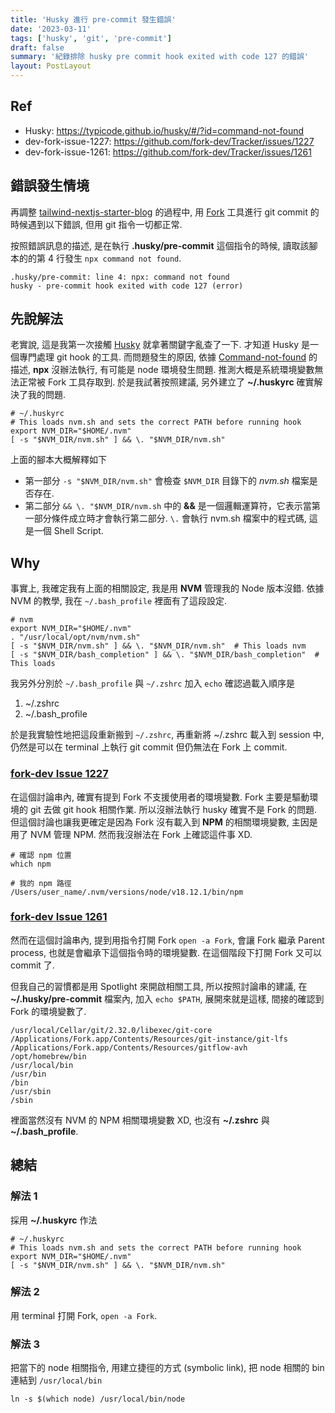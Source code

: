 ```yaml
---
title: 'Husky 進行 pre-commit 發生錯誤'
date: '2023-03-11'
tags: ['husky', 'git', 'pre-commit']
draft: false
summary: '紀錄排除 husky pre commit hook exited with code 127 的錯誤'
layout: PostLayout
---
```


<TOCInline toc={props.toc} asDisclosure />

## Ref

- Husky: https://typicode.github.io/husky/#/?id=command-not-found
- dev-fork-issue-1227: https://github.com/fork-dev/Tracker/issues/1227
- dev-fork-issue-1261: https://github.com/fork-dev/Tracker/issues/1261

## 錯誤發生情境

再調整 [tailwind-nextjs-starter-blog](https://github.com/timlrx/tailwind-nextjs-starter-blog) 的過程中, 用 [Fork](https://git-fork.com/) 工具進行 git
commit 的時候遇到以下錯誤, 但用 git 指令一切都正常.

按照錯誤訊息的描述, 是在執行 **.husky/pre-commit** 這個指令的時候, 讀取該腳本的的第 4 行發生 `npx command not found`.

```shell
.husky/pre-commit: line 4: npx: command not found
husky - pre-commit hook exited with code 127 (error)
```

## 先說解法

老實說, 這是我第一次接觸 [Husky](https://typicode.github.io/husky) 就拿著關鍵字亂查了一下. 才知道 Husky 是一個專門處理 git hook 的工具. 而問題發生的原因, 依據
[Command-not-found](https://typicode.github.io/husky/#/?id=command-not-found) 的描述, **npx** 沒辦法執行, 有可能是 node 環境發生問題.
推測大概是系統環境變數無法正常被 Fork 工具存取到. 於是我試著按照建議, 另外建立了 **~/.huskyrc** 確實解決了我的問題.

```shell:~/.huskyrc
# ~/.huskyrc
# This loads nvm.sh and sets the correct PATH before running hook
export NVM_DIR="$HOME/.nvm"
[ -s "$NVM_DIR/nvm.sh" ] && \. "$NVM_DIR/nvm.sh"
```

上面的腳本大概解釋如下

- 第一部分 `-s "$NVM_DIR/nvm.sh"` 會檢查 `$NVM_DIR` 目錄下的 _nvm.sh_ 檔案是否存在.
- 第二部分 `&& \. "$NVM_DIR/nvm.sh` 中的 **&&** 是一個邏輯運算符，它表示當第一部分條件成立時才會執行第二部分. `\.` 會執行 nvm.sh 檔案中的程式碼, 這是一個 Shell Script.

## Why

事實上, 我確定我有上面的相關設定, 我是用 **NVM** 管理我的 Node 版本沒錯. 依據 NVM 的教學, 我在 `~/.bash_profile` 裡面有了這段設定.

```shell:~/.bash_profile
# nvm
export NVM_DIR="$HOME/.nvm"
. "/usr/local/opt/nvm/nvm.sh"
[ -s "$NVM_DIR/nvm.sh" ] && \. "$NVM_DIR/nvm.sh"  # This loads nvm
[ -s "$NVM_DIR/bash_completion" ] && \. "$NVM_DIR/bash_completion"  # This loads
```

我另外分別於 `~/.bash_profile` 與 `~/.zshrc` 加入 `echo` 確認過載入順序是

1. ~/.zshrc
2. ~/.bash_profile

於是我實驗性地把這段重新搬到 `~/.zshrc`, 再重新將 ~/.zshrc 載入到 session 中, 仍然是可以在 terminal 上執行 git commit 但仍無法在 Fork 上 commit.

### [fork-dev Issue 1227](https://github.com/fork-dev/Tracker/issues/1227)

在這個討論串內, 確實有提到 Fork 不支援使用者的環境變數. Fork 主要是驅動環境的 git 去做 git hook 相關作業. 所以沒辦法執行 husky 確實不是 Fork 的問題. 但這個討論也讓我更確定是因為
Fork 沒有載入到 **NPM** 的相關環境變數, 主因是用了 NVM 管理 NPM. 然而我沒辦法在 Fork 上確認這件事 XD.

```shell
# 確認 npm 位置
which npm

# 我的 npm 路徑
/Users/user_name/.nvm/versions/node/v18.12.1/bin/npm
```

### [fork-dev Issue 1261](https://github.com/fork-dev/Tracker/issues/1261)

然而在這個討論串內, 提到用指令打開 Fork `open -a Fork`, 會讓 Fork 繼承 Parent process, 也就是會繼承下這個指令時的環境變數. 在這個階段下打開 Fork 又可以 commit 了.

但我自己的習慣都是用 Spotlight 來開啟相關工具, 所以按照討論串的建議, 在 **~/.husky/pre-commit** 檔案內, 加入 `echo $PATH`, 展開來就是這樣, 間接的確認到 Fork 的環境變數了.

```shell
/usr/local/Cellar/git/2.32.0/libexec/git-core
/Applications/Fork.app/Contents/Resources/git-instance/git-lfs
/Applications/Fork.app/Contents/Resources/gitflow-avh
/opt/homebrew/bin
/usr/local/bin
/usr/bin
/bin
/usr/sbin
/sbin
```

裡面當然沒有 NVM 的 NPM 相關環境變數 XD, 也沒有 **~/.zshrc** 與 **~/.bash_profile**.

## 總結

### 解法 1

採用 **~/.huskyrc** 作法

```shell:~/.huskyrc
# ~/.huskyrc
# This loads nvm.sh and sets the correct PATH before running hook
export NVM_DIR="$HOME/.nvm"
[ -s "$NVM_DIR/nvm.sh" ] && \. "$NVM_DIR/nvm.sh"
```

### 解法 2

用 terminal 打開 Fork, `open -a Fork`.

### 解法 3

把當下的 node 相關指令, 用建立捷徑的方式 (symbolic link), 把 node 相關的 bin 連結到 `/usr/local/bin`

```shell
ln -s $(which node) /usr/local/bin/node
```
